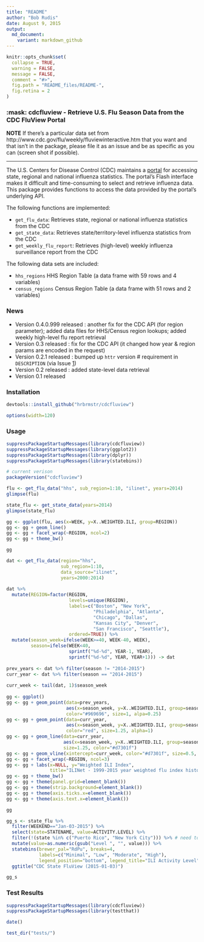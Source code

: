 ```yaml
---
title: "README"
author: "Bob Rudis"
date: August 9, 2015
output:
  md_document:
    variant: markdown_github
---
```


```r
knitr::opts_chunk$set(
  collapse = TRUE,
  warning = FALSE,
  message = FALSE,
  comment = "#>",
  fig.path = "README_files/README-",
  fig.retina = 2
)
```
### :mask: cdcfluview - Retrieve U.S. Flu Season Data from the CDC FluView Portal

**NOTE** If there's a particular data set from http://www.cdc.gov/flu/weekly/fluviewinteractive.htm that you want and that isn't in the package, please file it as an issue and be as specific as you can (screen shot if possible).

-----

The U.S. Centers for Disease Control (CDC) maintains a [portal](http://gis.cdc.gov/grasp/fluview/fluportaldashboard.html) for accessing state, regional and national influenza statistics. The portal's Flash interface makes it difficult and time-consuming to select and retrieve influenza data. This package provides functions to access the data provided by the portal's underlying API.

The following functions are implemented:

- `get_flu_data`:	Retrieves state, regional or national influenza statistics from the CDC
- `get_state_data`:	Retrieves state/territory-level influenza statistics from the CDC
- `get_weekly_flu_report`:	Retrieves (high-level) weekly influenza surveillance report from the CDC

The following data sets are included:

- `hhs_regions`	HHS Region Table (a data frame with 59 rows and 4 variables)
- `census_regions`	Census Region Table (a data frame with 51 rows and 2 variables)

### News

- Version 0.4.0.999 released : another fix for the CDC API (for region parameter); added data files for HHS/Census region lookups; added weekly high-level flu report retrieval
- Version 0.3 released : fix for the CDC API (it changed how year & region params are encoded in the request)
- Version 0.2.1 released : bumped up `httr` version # requirement in `DESCRIPTION` (via Issue [1](https://github.com/hrbrmstr/cdcfluview/issues/1))
- Version 0.2 released : added state-level data retrieval
- Version 0.1 released

### Installation

```r
devtools::install_github("hrbrmstr/cdcfluview")
```

```r
options(width=120)
```

### Usage

```r
suppressPackageStartupMessages(library(cdcfluview))
suppressPackageStartupMessages(library(ggplot2))
suppressPackageStartupMessages(library(dplyr))
suppressPackageStartupMessages(library(statebins))

# current verison
packageVersion("cdcfluview")

flu <- get_flu_data("hhs", sub_region=1:10, "ilinet", years=2014)
glimpse(flu)

state_flu <- get_state_data(years=2014)
glimpse(state_flu)

gg <- ggplot(flu, aes(x=WEEK, y=X..WEIGHTED.ILI, group=REGION))
gg <- gg + geom_line()
gg <- gg + facet_wrap(~REGION, ncol=2)
gg <- gg + theme_bw()
```

```r
gg
```

```r
dat <- get_flu_data(region="hhs", 
                    sub_region=1:10, 
                    data_source="ilinet", 
                    years=2000:2014)
 
dat %>% 
  mutate(REGION=factor(REGION,
                       levels=unique(REGION),
                       labels=c("Boston", "New York",
                                "Philadelphia", "Atlanta",
                                "Chicago", "Dallas",
                                "Kansas City", "Denver",
                                "San Francisco", "Seattle"),
                       ordered=TRUE)) %>%
  mutate(season_week=ifelse(WEEK>=40, WEEK-40, WEEK),
         season=ifelse(WEEK<40,
                       sprintf("%d-%d", YEAR-1, YEAR),
                       sprintf("%d-%d", YEAR, YEAR+1))) -> dat
 
prev_years <- dat %>% filter(season != "2014-2015")
curr_year <- dat %>% filter(season == "2014-2015")
 
curr_week <- tail(dat, 1)$season_week
 
gg <- ggplot()
gg <- gg + geom_point(data=prev_years,
                      aes(x=season_week, y=X..WEIGHTED.ILI, group=season),
                      color="#969696", size=1, alpa=0.25)
gg <- gg + geom_point(data=curr_year,
                      aes(x=season_week, y=X..WEIGHTED.ILI, group=season),
                      color="red", size=1.25, alpha=1)
gg <- gg + geom_line(data=curr_year, 
                     aes(x=season_week, y=X..WEIGHTED.ILI, group=season),
                     size=1.25, color="#d7301f")
gg <- gg + geom_vline(xintercept=curr_week, color="#d7301f", size=0.5, linetype="dashed", alpha=0.5)
gg <- gg + facet_wrap(~REGION, ncol=3)
gg <- gg + labs(x=NULL, y="Weighted ILI Index", 
                title="ILINet - 1999-2015 year weighted flu index history by CDC region\nWeek Ending Jan 3, 2015 (Red == 2014-2015 season)\n")
gg <- gg + theme_bw()
gg <- gg + theme(panel.grid=element_blank())
gg <- gg + theme(strip.background=element_blank())
gg <- gg + theme(axis.ticks.x=element_blank())
gg <- gg + theme(axis.text.x=element_blank())
```

```r
gg
```

```r
gg_s <- state_flu %>%
  filter(WEEKEND=="Jan-03-2015") %>%
  select(state=STATENAME, value=ACTIVITY.LEVEL) %>%
  filter(!(state %in% c("Puerto Rico", "New York City"))) %>% # need to add PR to statebins
  mutate(value=as.numeric(gsub("Level ", "", value))) %>%
  statebins(brewer_pal="RdPu", breaks=4, 
            labels=c("Minimal", "Low", "Moderate", "High"),
            legend_position="bottom", legend_title="ILI Activity Level") +
  ggtitle("CDC State FluView (2015-01-03)")
```

```r
gg_s
```

### Test Results

```r
suppressPackageStartupMessages(library(cdcfluview))
suppressPackageStartupMessages(library(testthat))

date()

test_dir("tests/")
```

